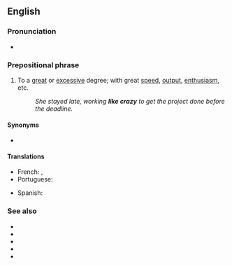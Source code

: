 ==English==

===Pronunciation===
* {{audio|en|En-au-like crazy.ogg|Audio (AUS)}}

===Prepositional phrase===
{{en-PP}}

# {{lb|en|simile|colloquial}} To a [[great]] or [[excessive]] degree; with great [[speed]], [[output]], [[enthusiasm]], etc.
#: ''She stayed late, working '''like crazy''' to get the project done before the deadline.''

====Synonyms====
* {{l|en|like mad}}

====Translations====
{{trans-top|to an excessive degree}}
* French: {{t+|fr|comme un fou}}, {{t+|fr|comme un malade}}
* Portuguese: {{t|pt|feito doido}}
{{trans-mid}}
* Spanish: {{t+|es|a lo bestia}}
{{trans-bottom}}

===See also===
* {{l|en|as if there were no tomorrow}}
* {{l|en|like a house on fire}}
* {{l|en|like billy-o}}
* {{l|en|like it's going out of style}}
* {{l|en|like nobody's business}}
